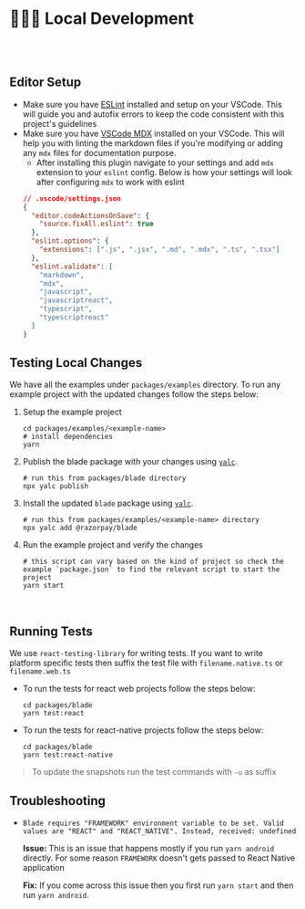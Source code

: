
<Meta title="Guides/Local Development" />

# 🧑🏻‍💻 Local Development

<br />
<br />

## Editor Setup

- Make sure you have [ESLint](https://marketplace.visualstudio.com/items?itemName=dbaeumer.vscode-eslint) installed and setup on your VSCode. This will guide you and autofix errors to keep the code consistent with this project's guidelines
- Make sure you have [VSCode MDX](https://marketplace.visualstudio.com/items?itemName=JounQin.vscode-mdx) installed on your VSCode. This will help you with linting the markdown files if you're modifying or adding any `mdx` files for documentation purpose.
  - After installing this plugin navigate to your settings and add `mdx` extension to your `eslint` config. Below is how your settings will look after configuring `mdx` to work with eslint
  ```json
  // .vscode/settings.json
  {
    "editor.codeActionsOnSave": {
      "source.fixAll.eslint": true
    },
    "eslint.options": {
      "extensions": [".js", ".jsx", ".md", ".mdx", ".ts", ".tsx"]
    },
    "eslint.validate": [
      "markdown",
      "mdx",
      "javascript",
      "javascriptreact",
      "typescript",
      "typescriptreact"
    ]
  }
  ```

## Testing Local Changes

We have all the examples under `packages/examples` directory. To run any example project with the updated changes follow the steps below:

1. Setup the example project

   ```shell
   cd packages/examples/<example-name>
   # install dependencies
   yarn
   ```

2. Publish the blade package with your changes using [`yalc`](https://www.npmjs.com/package/yalc).

   ```shell
   # run this from packages/blade directory
   npx yalc publish
   ```

3. Install the updated `blade` package using [`yalc`](https://www.npmjs.com/package/yalc).

   ```shell
   # run this from packages/examples/<example-name> directory
   npx yalc add @razorpay/blade
   ```

4. Run the example project and verify the changes
   ```shell
   # this script can vary based on the kind of project so check the example `package.json` to find the relevant script to start the project
   yarn start
   ```

<br />

## Running Tests

We use `react-testing-library` for writing tests. If you want to write platform specific tests then suffix the test file with `filename.native.ts` or `filename.web.ts`

- To run the tests for react web projects follow the steps below:
  ```shell
  cd packages/blade
  yarn test:react
  ```
- To run the tests for react-native projects follow the steps below:
  ```shell
  cd packages/blade
  yarn test:react-native
  ```
> To update the snapshots run the test commands with `-u` as suffix

## Troubleshooting
* `Blade requires "FRAMEWORK" environment variable to be set. Valid values are "REACT" and "REACT_NATIVE". Instead, received: undefined`

  **Issue:** This is an issue that happens mostly if you run `yarn android` directly. For some reason `FRAMEWORK` doesn't gets passed to React Native application

  **Fix:** If you come across this issue then you first run `yarn start` and then run `yarn android`. 
